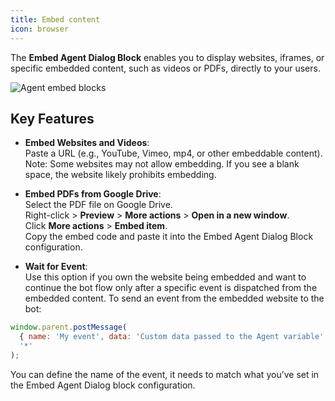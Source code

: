 ```yaml
---
title: Embed content
icon: browser
---
```


The **Embed Agent Dialog Block** enables you to display websites, iframes, or specific embedded content, such as videos or PDFs, directly to your users. 
<Frame style={{ maxWidth: '800px' }}>
  <img src="/images/blocks/agent-dialog/embed.png" alt="Agent embed blocks" />
</Frame>

## Key Features

- **Embed Websites and Videos**:  
  Paste a URL (e.g., YouTube, Vimeo, mp4, or other embeddable content).  
  Note: Some websites may not allow embedding. If you see a blank space, the website likely prohibits embedding.

- **Embed PDFs from Google Drive**:  
  Select the PDF file on Google Drive.  
  Right-click > **Preview** > **More actions** > **Open in a new window**.  
  Click **More actions** > **Embed item**.  
  Copy the embed code and paste it into the Embed Agent Dialog Block configuration.

- **Wait for Event**:  
  Use this option if you own the website being embedded and want to continue the bot flow only after a specific event is dispatched from the embedded content.
  To send an event from the embedded website to the bot:

```javascript
window.parent.postMessage(
  { name: 'My event', data: 'Custom data passed to the Agent variable' },
  '*'
);
```
You can define the name of the event, it needs to match what you’ve set in the Embed Agent Dialog block configuration.
